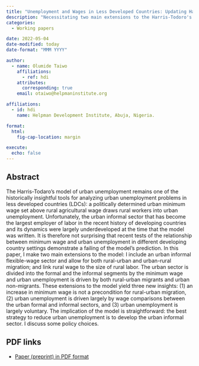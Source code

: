 ```yaml
---
title: "Unemployment and Wages in Less Developed Countries: Updating Harris-Todaro Model with Urban Informal Sector"
description: "Necessitating two main extensions to the Harris-Todoro's model that consider the urban informal sector, rural-urban migration, and wage comparisons, ultimately concluding that developing the urban informal sector is the most effective strategy to combat urban unemployment"
categories: 
  - Working papers

date: 2022-05-04
date-modified: today
date-format: "MMM YYYY"

author:
  - name: Olumide Taiwo
    affiliations:
      - ref: hdi
    attributes:
      corresponding: true
    email: otaiwo@helpmaninstitute.org

affiliations:
  - id: hdi
    name: Helpman Development Institute, Abuja, Nigeria.

format: 
  html: 
    fig-cap-location: margin

execute:
  echo: false
---
```


## Abstract

The Harris-Todaro's model of urban unemployment remains one of the historically insightful tools for analyzing urban unemployment problems in less developed countries (LDCs): a politically determined urban minimum wage set above rural agricultural wage draws rural workers into urban unemployment. Unfortunately, the urban informal sector that has become the largest employer of labor in the recent history of developing countries and its dynamics were largely underdeveloped at the time that the model was written. It is therefore not surprising that recent tests of the relationship between minimum wage and urban unemployment in different developing country settings demonstrate a failing of the model's prediction. In this paper, I make two main extensions to the model: I include an urban informal flexible-wage sector and allow for both rural-urban and urban-rural migration; and link rural wage to the size of rural labor. The urban sector is divided into the formal and the informal segments by the minimum wage and urban unemployment is driven by both rural-urban migrants and urban non-migrants. These extensions to the model yield three new insights: (1) an increase in minimum wage is not a precondition for rural-urban migration, (2) urban unemployment is driven largely by wage comparisons between the urban formal and informal sectors, and (3) urban unemployment is largely voluntary. The implication of the model is straightforward: the best strategy to reduce urban unemployment is to develop the urban informal sector. I discuss some policy choices.

## PDF links

-   [Paper (preprint) in PDF format](harris-todaro-model.pdf)
